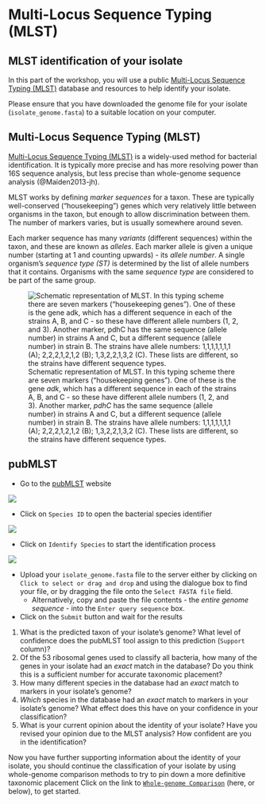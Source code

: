 # Multi-Locus Sequence Typing (MLST)

## MLST identification of your isolate

In this part of the workshop, you will use a public [Multi-Locus Sequence Typing (MLST)](https://pubmlst.org/multilocus-sequence-typing) database and resources to help identify your isolate.

::: { .callout-important }
Please ensure that you have downloaded the genome file for your isolate (`isolate_genome.fasta`) to a suitable location on your computer.
:::

::: { .callout-warning collapse="true"}
## Multi-Locus Sequence Typing (MLST)

[Multi-Locus Sequence Typing (MLST)](https://pubmlst.org/multilocus-sequence-typing) is a widely-used method for bacterial identification. It is typically more precise and has more resolving power than 16S sequence analysis, but less precise than whole-genome sequence analysis (@Maiden2013-jh).

MLST works by defining _marker sequences_ for a taxon. These are typically well-conserved ("housekeeping") genes which very relatively little between organisms in the taxon, but enough to allow discrimination between them. The number of markers varies, but is usually somewhere around seven.

Each marker sequence has many _variants_ (different sequences) within the taxon, and these are known as _alleles_. Each marker allele is given a unique number (starting at 1 and counting upwards) - its _allele number_. A single organism's _sequence type (ST)_ is determined by the list of allele numbers that it contains. Organisms with the same _sequence type_ are considered to be part of the same group.

![Schematic representation of MLST. In this typing scheme there are seven markers ("housekeeping genes"). One of these is the gene _adk_, which has a different sequence in each of the strains A, B, and C - so these have different allele numbers (1, 2, and 3). Another marker, _pdhC_ has the same sequence (allele number) in strains A and C, but a different sequence (allele number) in strain B. The strains have allele numbers: 1,1,1,1,1,1,1 (A); 2,2,2,1,2,1,2 (B); 1,3,2,2,1,3,2 (C). These lists are different, so the strains have different sequence types.](assets/images/MLST.png)
:::

## pubMLST

- Go to the [pubMLST](https://pubmlst.org/) website

![](assets/images/pubMLST/01-pubmlst.png)

- Click on `Species ID` to open the bacterial species identifier

![](assets/images/pubMLST/02-pubmlst.png)

- Click on `Identify Species` to start the identification process

![](assets/images/pubMLST/03-pubmlst.png)

- Upload your `isolate_genome.fasta` file to the server either by clicking on `Click to select or drag and drop` and using the dialogue box to find your file, or by dragging the file onto the `Select FASTA file` field.
  - Alternatively, copy and paste the file contents - the _entire genome sequence_ - into the `Enter query sequence` box.
- Click on the `Submit` button and wait for the results

::: { .callout-important title="Questions"}
1. What is the predicted taxon of your isolate's genome? What level of confidence does the pubMLST tool assign to this prediction (`Support` column)?
2. Of the 53 ribosomal genes used to classify all bacteria, how many of the genes in your isolate had an _exact_ match in the database? Do you think this is a sufficient number for accurate taxonomic placement?
3. How many different species in the database had an _exact_ match to markers in your isolate's genome?
4. _Which_ species in the database had an _exact_ match to markers in your isolate's genome? What effect does this have on your confidence in your classification?
5. What is your current opinion about the identity of your isolate? Have you revised your opinion due to the MLST analysis? How confident are you in the identification?
:::

::: { .callout-tip title="Continue your identification"}
Now you have further supporting information about the identity of your isolate, you should continue the classification of your isolate by using whole-genome comparison methods to try to pin down a more definitive taxonomic placement Click on the link to [`Whole-genome Comparison`](whole_genome.qmd) (here, or below), to get started.
:::